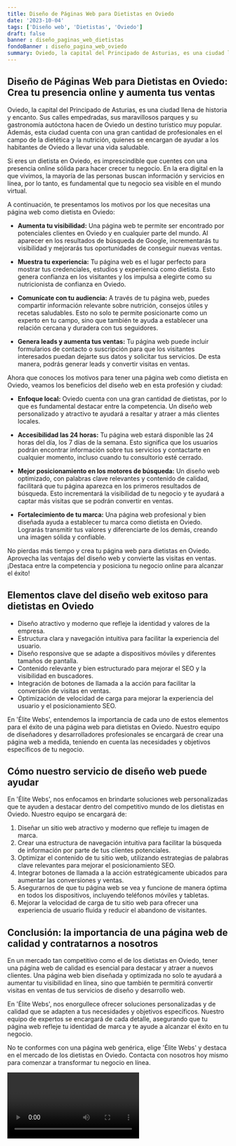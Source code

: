 ```yaml
---
title: Diseño de Páginas Web para Dietistas en Oviedo
date: '2023-10-04'
tags: ['Diseño web', 'Dietistas', 'Oviedo']
draft: false
banner : diseño_paginas_web_dietistas
fondoBanner : diseño_pagina_web_oviedo
summary: Oviedo, la capital del Principado de Asturias, es una ciudad llena de historia y encanto. Sus calles empedradas, sus maravillosos parques y su gastronomía autóctona hacen de Oviedo un destino turístico muy popular. Además, esta ciudad cuenta con una gran cantidad de profesionales en el campo de la dietética y la nutrición, quienes se encargan de ayudar a los habitantes de Oviedo a llevar una vida saludable.
---
```


## Diseño de Páginas Web para Dietistas en Oviedo: Crea tu presencia online y aumenta tus ventas

Oviedo, la capital del Principado de Asturias, es una ciudad llena de historia y encanto. Sus calles empedradas, sus maravillosos parques y su gastronomía autóctona hacen de Oviedo un destino turístico muy popular. Además, esta ciudad cuenta con una gran cantidad de profesionales en el campo de la dietética y la nutrición, quienes se encargan de ayudar a los habitantes de Oviedo a llevar una vida saludable.

Si eres un dietista en Oviedo, es imprescindible que cuentes con una presencia online sólida para hacer crecer tu negocio. En la era digital en la que vivimos, la mayoría de las personas buscan información y servicios en línea, por lo tanto, es fundamental que tu negocio sea visible en el mundo virtual.

A continuación, te presentamos los motivos por los que necesitas una página web como dietista en Oviedo:

- **Aumenta tu visibilidad:** Una página web te permite ser encontrado por potenciales clientes en Oviedo y en cualquier parte del mundo. Al aparecer en los resultados de búsqueda de Google, incrementarás tu visibilidad y mejorarás tus oportunidades de conseguir nuevas ventas.

- **Muestra tu experiencia:** Tu página web es el lugar perfecto para mostrar tus credenciales, estudios y experiencia como dietista. Esto genera confianza en los visitantes y los impulsa a elegirte como su nutricionista de confianza en Oviedo.

- **Comunícate con tu audiencia:** A través de tu página web, puedes compartir información relevante sobre nutrición, consejos útiles y recetas saludables. Esto no solo te permite posicionarte como un experto en tu campo, sino que también te ayuda a establecer una relación cercana y duradera con tus seguidores.

- **Genera leads y aumenta tus ventas:** Tu página web puede incluir formularios de contacto o suscripción para que los visitantes interesados puedan dejarte sus datos y solicitar tus servicios. De esta manera, podrás generar leads y convertir visitas en ventas.

Ahora que conoces los motivos para tener una página web como dietista en Oviedo, veamos los beneficios del diseño web en esta profesión y ciudad:

- **Enfoque local:** Oviedo cuenta con una gran cantidad de dietistas, por lo que es fundamental destacar entre la competencia. Un diseño web personalizado y atractivo te ayudará a resaltar y atraer a más clientes locales.

- **Accesibilidad las 24 horas:** Tu página web estará disponible las 24 horas del día, los 7 días de la semana. Esto significa que los usuarios podrán encontrar información sobre tus servicios y contactarte en cualquier momento, incluso cuando tu consultorio esté cerrado.

- **Mejor posicionamiento en los motores de búsqueda:** Un diseño web optimizado, con palabras clave relevantes y contenido de calidad, facilitará que tu página aparezca en los primeros resultados de búsqueda. Esto incrementará la visibilidad de tu negocio y te ayudará a captar más visitas que se podrán convertir en ventas.

- **Fortalecimiento de tu marca:** Una página web profesional y bien diseñada ayuda a establecer tu marca como dietista en Oviedo. Lograrás transmitir tus valores y diferenciarte de los demás, creando una imagen sólida y confiable.

No pierdas más tiempo y crea tu página web para dietistas en Oviedo. Aprovecha las ventajas del diseño web y convierte las visitas en ventas. ¡Destaca entre la competencia y posiciona tu negocio online para alcanzar el éxito!

<GifSeo />

<Cta />

## Elementos clave del diseño web exitoso para dietistas en Oviedo

- Diseño atractivo y moderno que refleje la identidad y valores de la empresa.
- Estructura clara y navegación intuitiva para facilitar la experiencia del usuario.
- Diseño responsive que se adapte a dispositivos móviles y diferentes tamaños de pantalla.
- Contenido relevante y bien estructurado para mejorar el SEO y la visibilidad en buscadores.
- Integración de botones de llamada a la acción para facilitar la conversión de visitas en ventas.
- Optimización de velocidad de carga para mejorar la experiencia del usuario y el posicionamiento SEO.

En 'Élite Webs', entendemos la importancia de cada uno de estos elementos para el éxito de una página web para dietistas en Oviedo. Nuestro equipo de diseñadores y desarrolladores profesionales se encargará de crear una página web a medida, teniendo en cuenta las necesidades y objetivos específicos de tu negocio.

## Cómo nuestro servicio de diseño web puede ayudar

En 'Élite Webs', nos enfocamos en brindarte soluciones web personalizadas que te ayuden a destacar dentro del competitivo mundo de los dietistas en Oviedo. Nuestro equipo se encargará de:

1. Diseñar un sitio web atractivo y moderno que refleje tu imagen de marca.
2. Crear una estructura de navegación intuitiva para facilitar la búsqueda de información por parte de tus clientes potenciales.
3. Optimizar el contenido de tu sitio web, utilizando estrategias de palabras clave relevantes para mejorar el posicionamiento SEO.
4. Integrar botones de llamada a la acción estratégicamente ubicados para aumentar las conversiones y ventas.
5. Asegurarnos de que tu página web se vea y funcione de manera óptima en todos los dispositivos, incluyendo teléfonos móviles y tabletas.
6. Mejorar la velocidad de carga de tu sitio web para ofrecer una experiencia de usuario fluida y reducir el abandono de visitantes.

## Conclusión: la importancia de una página web de calidad y contratarnos a nosotros

En un mercado tan competitivo como el de los dietistas en Oviedo, tener una página web de calidad es esencial para destacar y atraer a nuevos clientes. Una página web bien diseñada y optimizada no solo te ayudará a aumentar tu visibilidad en línea, sino que también te permitirá convertir visitas en ventas de tus servicios de diseño y desarrollo web.

En 'Élite Webs', nos enorgullece ofrecer soluciones personalizadas y de calidad que se adapten a tus necesidades y objetivos específicos. Nuestro equipo de expertos se encargará de cada detalle, asegurando que tu página web refleje tu identidad de marca y te ayude a alcanzar el éxito en tu negocio.

No te conformes con una página web genérica, elige 'Élite Webs' y destaca en el mercado de los dietistas en Oviedo. Contacta con nosotros hoy mismo para comenzar a transformar tu negocio en línea.

<Video />

<CtaBot job='Dietistas' city='Oviedo'/>

<Gmaps query='Oviedo+españa+maps' />